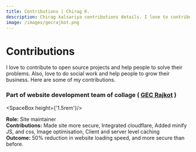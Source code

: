 ```yaml
---
title: Contributions | Chirag K.
description: Chirag kalsariya contributions details. I love to contribute to open source projects and help people to solve their problems. Also, love to do social work and help people to grow their business. Here are some of my contributions.
image: /images/gecrajkot.png
---
```



# Contributions

I love to contribute to open source projects and help people to solve their problems.
Also, love to do social work and help people to grow their business. Here are some of my contributions.

<LineSpaceBox/>

### Part of website development team of collage ( [GEC Rajkot](https://gecrajkot.ac.in) )

<SpaceBox height={'1.5rem'}/>

<ImageBox src="/images/gecrajkot.png" alt="gecrajkot" />

**Role:** Site maintainer
\
**Contributions:** Made site more secure, Integrated cloudflare, Added minify JS, and css, Image optimisation, Client and server level caching
\
**Outcome:** 50% reduction in website loading speed, and more secure than before.